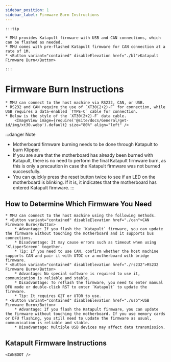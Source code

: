 ```yaml
---
sidebar_position: 1
sidebar_label: Firmware Burn Instructions
---
```










    :::tip

    * MMU provides Katapult firmware with USB and CAN connections, which can be flashed as needed.
    * MMU comes with pre-flashed Katapult firmware for CAN connection at a rate of 1M.
    * <Button variant="contained" disableElevation href="./bl">Katapult Firmware Burn</Button>

    :::

# Firmware Burn Instructions

    * MMU can connect to the host machine via RS232, CAN, or USB.
    * RS232 and CAN require the use of `XT30(2+2)-F` for connection, while USB requires a data-enabled `TYPE-C` cable for connection.
    * Below is the style of the `XT30(2+2)-F` data cable.
        <ImageView image={require('@site/docs/General/get-id/img/xt30.webp').default} size="80%" align="left" />

:::danger Note
* Motherboard firmware burning needs to be done through Katapult to burn Klipper.
* If you are sure that the motherboard has already been burned with Katapult, there is no need to perform the final Katapult firmware burn, as this is only a precaution in case the Katapult firmware was not burned successfully.
* You can quickly press the reset button twice to see if an LED on the motherboard is blinking. If it is, it indicates that the motherboard has entered Katapult firmware.
:::

## How to Determine Which Firmware You Need

    * MMU can connect to the host machine using the following methods.
    * <Button variant="contained" disableElevation href="./can">CAN Firmware Burn</Button>
        * Advantage: If you flash the `Katapult` firmware, you can update the firmware without touching the motherboard and it supports bus connections.
        * Disadvantage: It may cause errors such as timeout when using `KlipperScreen` together.
        * Tip: If you need to use CAN, confirm whether the host machine supports CAN and pair it with UTOC or a motherboard with bridge firmware.
    * <Button variant="contained" disableElevation href="./rs232">RS232 Firmware Burn</Button>
        * Advantage: No special software is required to use it, communication is reliable and stable.
        * Disadvantage: To reflash the firmware, you need to enter manual DFU mode or double-click RST to enter `Katapult` to update the firmware.
        * Tip: It requires G2T or UTOR to use.
    * <Button variant="contained" disableElevation href="./usb">USB Firmware Burn</Button>
        * Advantage: If you flash the Katapult firmware, you can update the firmware without touching the motherboard. If you use memory cards or DFU flashing, you still need to update the firmware as usual, communication is reliable and stable.
        * Disadvantage: Multiple USB devices may affect data transmission.

## Katapult Firmware Instructions

    <CANBOOT />